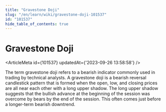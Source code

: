 ```yaml
---
title: "Gravestone Doji"
slug: "/en/learn/wiki/gravestone-doji-101537"
id: "101537"
hide_table_of_contents: true
---
```



# Gravestone Doji

<ArticleMeta id={101537} updatedAt={'2023-09-26 13:58:58'} />
<div className='border-solid border-b border-t-0 my-4 border-[var(--ifm-color-gray-300)]' />

The term gravestone doji refers to a bearish indicator commonly used in trading by technical analysts. A gravestone doji is a bearish reversal candlestick pattern that is formed when the open, low, and closing prices are all near each other with a long upper shadow. The long upper shadow suggests that the bullish advance at the beginning of the session was overcome by bears by the end of the session. This often comes just before a longer-term bearish downtrend.
